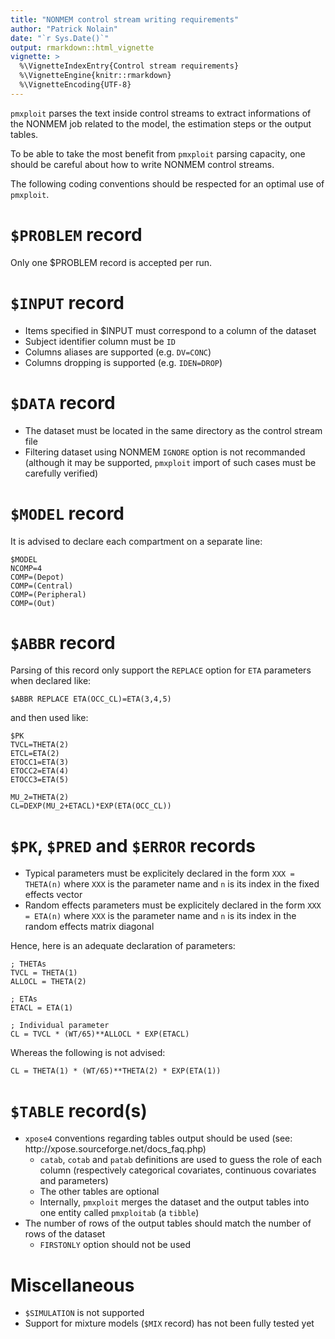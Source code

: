 ```yaml
---
title: "NONMEM control stream writing requirements"
author: "Patrick Nolain"
date: "`r Sys.Date()`"
output: rmarkdown::html_vignette
vignette: >
  %\VignetteIndexEntry{Control stream requirements}
  %\VignetteEngine{knitr::rmarkdown}
  %\VignetteEncoding{UTF-8}
---
```


`pmxploit` parses the text inside control streams to extract informations of the NONMEM job related to the model, the estimation steps or the output tables.

To be able to take the most benefit from `pmxploit` parsing capacity, one should be careful about how to write NONMEM control streams. 

The following coding conventions should be respected for an optimal use of `pmxploit`.

# `$PROBLEM` record

Only one $PROBLEM record is accepted per run.

# `$INPUT` record

* Items specified in $INPUT must correspond to a column of the dataset
* Subject identifier column must be `ID`
* Columns aliases are supported (e.g. `DV=CONC`)
* Columns dropping is supported (e.g. `IDEN=DROP`)

# `$DATA` record

* The dataset must be located in the same directory as the control stream file
* Filtering dataset using NONMEM `IGNORE` option is not recommanded (although it may be supported, `pmxploit` import of such cases must be carefully verified)

# `$MODEL` record

It is advised to declare each compartment on a separate line:

```
$MODEL
NCOMP=4
COMP=(Depot)
COMP=(Central)
COMP=(Peripheral)
COMP=(Out)
```

# `$ABBR` record

Parsing of this record only support the `REPLACE` option for `ETA` parameters when declared like:

```
$ABBR REPLACE ETA(OCC_CL)=ETA(3,4,5)
```

and then used like:

```
$PK
TVCL=THETA(2)
ETCL=ETA(2)
ETOCC1=ETA(3)
ETOCC2=ETA(4)
ETOCC3=ETA(5)

MU_2=THETA(2)
CL=DEXP(MU_2+ETACL)*EXP(ETA(OCC_CL))
```

# `$PK`, `$PRED` and `$ERROR` records

* Typical parameters must be explicitely declared in the form `XXX = THETA(n)` where `XXX` is the parameter name and `n` is its index in the fixed effects vector
* Random effects parameters must be explicitely declared in the form `XXX = ETA(n)` where `XXX` is the parameter name and `n` is its index in the random effects matrix diagonal

Hence, here is an adequate declaration of parameters:

```
; THETAs
TVCL = THETA(1)
ALLOCL = THETA(2)

; ETAs
ETACL = ETA(1)

; Individual parameter
CL = TVCL * (WT/65)**ALLOCL * EXP(ETACL)
```

Whereas the following is not advised:

```
CL = THETA(1) * (WT/65)**THETA(2) * EXP(ETA(1))
```

# `$TABLE` record(s)

* `xpose4` conventions regarding tables output should be used (see: http://xpose.sourceforge.net/docs_faq.php)
  * `catab`, `cotab` and `patab` definitions are used to guess the role of each column (respectively categorical covariates, continuous covariates and parameters)
  * The other tables are optional
  * Internally, `pmxploit` merges the dataset and the output tables into one entity called `pmxploitab` (a `tibble`)
* The number of rows of the output tables should match the number of rows of the dataset
  * `FIRSTONLY` option should not be used

# Miscellaneous

* `$SIMULATION` is not supported
* Support for mixture models (`$MIX` record) has not been fully tested yet

